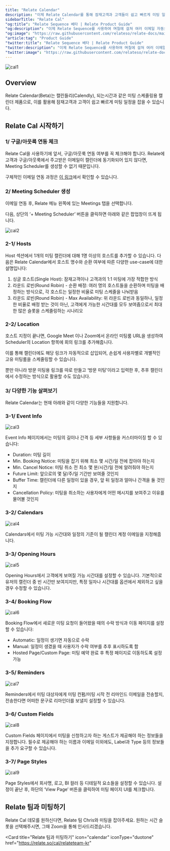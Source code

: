 ```yaml
---
title: "Relate Calendar"
description: "이제 Relate Calendar를 통해 잠재고객과 고객들이 쉽고 빠르게 미팅 일정을 잡을 수 있습니다."
sidebarTitle: "Relate Cal"
"og:title": "Relate Sequence 베타 | Relate Product Guide"
"og:description": "이제 Relate Sequence를 사용하여 며칠에 걸쳐 여러 이메일 자동으로 보낼 수 있습니다."
"og:image": "https://raw.githubusercontent.com/relateso/relate-docs/main/docs/images/features/relate-sequence.png"
"article:tag": "Product Guide"
"twitter:title": "Relate Sequence 베타 | Relate Product Guide"
"twitter:description": "이제 Relate Sequence를 사용하여 며칠에 걸쳐 여러 이메일 자동으로 보낼 수 있습니다."
"twitter:image": "https://raw.githubusercontent.com/relateso/relate-docs/main/docs/images/features/relate-sequence.png"
---
```


![cal1](/images/products/cal/c1.png)

## Overview
Relate Calendar(Beta)는 캘린들리(Calendly), 되는시간과 같은 미팅 스케줄링용 캘린더 제품으로, 이를 활용해 잠재고객과 고객이 쉽고 빠르게 미팅 일정을 잡을 수 있습니다. 

## Relate Cal 시작하기

### 1/ 구글/아웃룩 연동 체크
Relate Cal을 사용하기에 앞서, 구글/아웃룩 연동 여부를 꼭 체크해야 합니다. Relate에 고객과 구글/아웃룩에서 주고받은 이메일이 캘린더에 동기화되어 있지 않다면, Meeting Scheduler를 생성할 수 없기 때문입니다. 

구체적인 이메일 연동 과정은 [이 링크](https://www.relate.kr/docs/setup/email-sync#3)에서 확인할 수 있습니다. 

### 2/ Meeting Scheduler 생성 
이메일 연동 후, Relate 메뉴 왼쪽에 있는 Meetings 탭을 선택합니다. 

다음, 상단의 ‘+ Meeting Scheduler’ 버튼을 클릭하면 아래와 같은 팝업창이 뜨게 됩니다.

![cal2](/images/products/cal/c2.png)

### 2-1/ Hosts 
Host 섹션에서 1개의 미팅 캘린더에 대해 1명 이상의 호스트를 추가할 수 있습니다. 
다음은 Relate Calendar에서 호스트 명수와 순환 여부에 따른 다양한 use-case에 대한 설명입니다: 

1. 싱글 호스트(Single Host): 잠재고객이나 고객과의 1:1 미팅에 가장 적합한 방식  
2. 라운드 로빈(Round Robin) - 순환 배정: 여러 명의 호스트들을 순환하며 미팅을 배정하는 방식으로, 각 호스트는 일정한 비율로 미팅 스케줄을 나눠받음  
3. 라운드 로빈(Round Robin) - Max Availability: 위 라운드 로빈과 동일하나, 일정한 비율로 배정 받는 것이 아닌, 고객에게 가능한 시간대를 모두 보여줌으로서 최대한 많은 슬롯을 스케줄링하는 시나리오 

### 2-2/ Location 
호스트 지정이 끝나면, Google Meet 이나 Zoom에서 온라인 미팅룸 URL을 생성하여 Scheduler의 Location 항목에 회의 링크를 추가해줍니다. 

이를 통해 캘린더에도 해당 링크가 자동적으로 삽입되어, 손쉽게 사용자별로 개별적인 고유 미팅룸을 스케줄링할 수 있습니다. 

뿐만 아니라 방문 미팅용 링크를 따로 만들고 ‘방문 미팅'이라고 입력한 후, 추후 캘린더에서 수정하는 방식으로 활용할 수도 있습니다. 


### 3/ 다양한 기능 살펴보기 
Relate Calendar는 현재 아래와 같이 다양한 기능들을 지원합니다.

### 3-1/ Event Info

![cal3](/images/products/cal/c3.png)

Event Info 페이지에서는 미팅의 길이나 간격 등 세부 사항들을 커스터마이징 할 수 있습니다: 

- Duration: 미팅 길이
- Min. Booking Notice: 미팅을 잡기 위해 최소 몇 시간/일 전에 잡아야 하는지
- Min. Cancel Notice: 미팅 취소 전 최소 몇 분/시간/일 전에 알려줘야 하는지
- Future Limit: 앞으로의 몇 달/주/일 기간만 보여줄 것인지
- Buffer Time: 캘린더에 다른 일정이 있을 경우, 앞 뒤 일정과 얼마나 간격을 둘 것인지
- Cancellation Policy: 미팅을 취소하는 사용자에게 어떤 메시지를 보여주고 이유를 물어볼 것인지

### 3-2/ Calendars 

![cal4](/images/products/cal/c4.png)

Calendars에서 미팅 가능 시간대와 일정의 기준이 될 캘린더 계정 이메일을 지정해줍니다. 

### 3-3/ Opening Hours

![cal5](/images/products/cal/c5.png)

Opening Hours에서 고객에게 보여질 가능 시간대를 설정할 수 있습니다. 기본적으로 유저의 캘린더 중 빈 시간만 보여지지만, 특정 일자나 시간대를 옵션에서 제외하고 싶을 경우 수정할 수 있습니다. 

### 3-4/ Booking Flow

![cal6](/images/products/cal/c6.png)

Booking Flow에서 새로운 미팅 요청이 들어왔을 때의 수락 방식과 이동 페이지를 설정할 수 있습니다: 

- Automatic: 일정이 생기면 자동으로 수락
- Manual: 일정이 생겼을 때 사용자가 수락 여부를 추후 표시하도록 함
- Hosted Page/Custom Page: 미팅 예약 완료 후 특정 페이지로 이동하도록 설정 가능

### 3-5/ Reminders

![cal7](/images/products/cal/c7.png)

Reminders에서 미팅 대상자에게 미팅 컨펌/미팅 시작 전 리마인드 이메일을 전송할지, 전송한다면 어떠한 문구로 리마인더를 보낼지 설정할 수 있습니다. 

### 3-6/ Custom Fields

![cal8](/images/products/cal/c8.png)

Custom Fields 페이지에서 미팅을 신청하고자 하는 게스트가 제공해야 하는 정보들을 지정합니다. 
필수로 제공해야 하는 이름과 이메일 이외에도, Label과 Type 등의 정보들을 추가 요구할 수 있습니다. 

### 3-7/ Page Styles

![cal9](/images/products/cal/c9.png)

Page Styles에서 회사명, 로고, BI 컬러 등 디테일적 요소들을 설정할 수 있습니다. 
설정이 끝난 후, 하단의 ‘View Page’ 버튼을 클릭하여 미팅 페이지 UI를 체크합니다. 

## Relate 팀과 미팅하기
Relate Cal 데모를 원하신다면, Relate 팀 Chris와 미팅을 잡아주세요. 원하는 시간 슬롯을 선택해주시면, 그때 Zoom을 통해 인사드리겠습니다.

<Card
  title="Relate 팀과 미팅하기"
  icon="calendar"
  iconType="duotone"
  href="https://relate.so/cal/relateteam-kr"
>
</Card>
